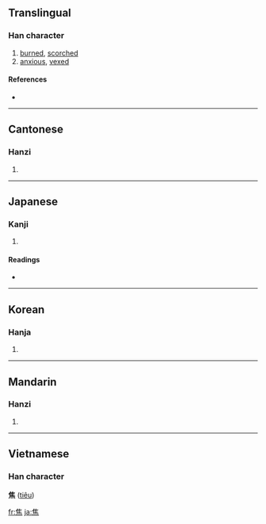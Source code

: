 {{also|焳}}
==Translingual==

===Han character===
{{Han char|rn=86|rad=火|as=08|sn=12|four=2033<sub>1</sub>|canj=人土火 (OGF)}}

# [[burned]], [[scorched]]
# [[anxious]], [[vexed]]

====References====
* {{Han ref|kx=0674.060|dkj=19119|dj=1086.020|hdz=32212.010|uh=7126|ud=28966|bh=B54A|bd=46410}}

----

==Cantonese==

===Hanzi===
{{yue-hanzi|jyut=|y=jiu1}}

# {{defn|Cantonese}}

----

==Japanese==

===Kanji===
{{ja-kanji|grade=c|rs=火08}}

# {{defn|Japanese}}

====Readings====
* {{ja-readings|on=[[しょう]] (shō)|kun=[[こげる]] (kogeru), [[あせる]] (aseru), [[こがす]] (kogasu)}}

----

==Korean==

===Hanja===
{{ko-hanja|hangeul=초|eumhun=|rv=cho|mr=ch'o|y=cho}}

# {{defn|Korean}}

----

==Mandarin==

===Hanzi===
{{cmn-hanzi|pin=[[jiāo]] ([[jiao1]])|wg=chiao<sup>1</sup>}}

# {{defn|Mandarin}}

----

==Vietnamese==

===Han character===
'''焦''' ([[tiêu]])

[[fr:焦]]
[[ja:焦]]